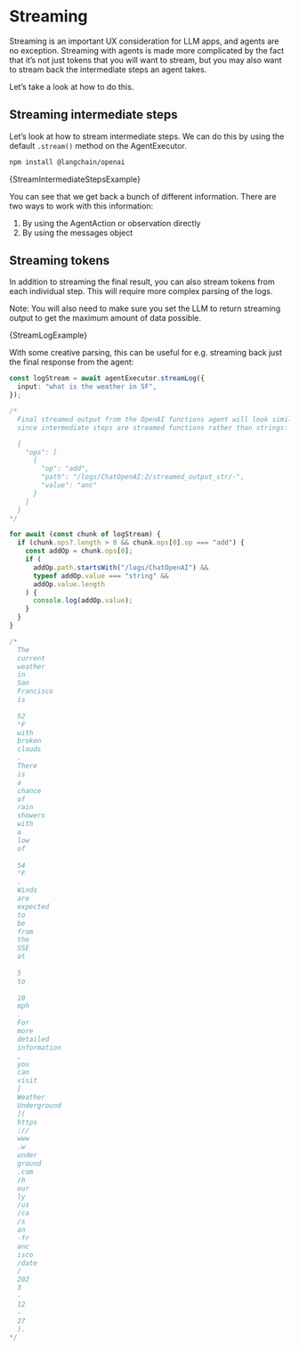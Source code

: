 
# Streaming

Streaming is an important UX consideration for LLM apps, and agents are no exception. Streaming with agents is made more complicated by the fact that it’s not just tokens that you will want to stream, but you may also want to stream back the intermediate steps an agent takes.

Let’s take a look at how to do this.

## Streaming intermediate steps

Let’s look at how to stream intermediate steps. We can do this by using the default `.stream()` method on the AgentExecutor.


<IntegrationInstallTooltip></IntegrationInstallTooltip>

```bash npm2yarn
npm install @langchain/openai
```

<CodeBlock language="typescript">{StreamIntermediateStepsExample}</CodeBlock>

You can see that we get back a bunch of different information. There are two ways to work with this information:

1. By using the AgentAction or observation directly
2. By using the messages object

## Streaming tokens

In addition to streaming the final result, you can also stream tokens from each individual step. This will require more complex parsing of the logs.

Note: You will also need to make sure you set the LLM to return streaming output to get the maximum amount of data possible.

<CodeBlock language="typescript">{StreamLogExample}</CodeBlock>

With some creative parsing, this can be useful for e.g. streaming back just the final response from the agent:

```typescript
const logStream = await agentExecutor.streamLog({
  input: "what is the weather in SF",
});

/*
  Final streamed output from the OpenAI functions agent will look similar to the below chunk
  since intermediate steps are streamed functions rather than strings:

  {
    "ops": [
      {
        "op": "add",
        "path": "/logs/ChatOpenAI:2/streamed_output_str/-",
        "value": "anc"
      }
    ]
  }
*/

for await (const chunk of logStream) {
  if (chunk.ops?.length > 0 && chunk.ops[0].op === "add") {
    const addOp = chunk.ops[0];
    if (
      addOp.path.startsWith("/logs/ChatOpenAI") &&
      typeof addOp.value === "string" &&
      addOp.value.length
    ) {
      console.log(addOp.value);
    }
  }
}

/*
  The
  current
  weather
  in
  San
  Francisco
  is
  
  52
  °F
  with
  broken
  clouds
  .
  There
  is
  a
  chance
  of
  rain
  showers
  with
  a
  low
  of
  
  54
  °F
  .
  Winds
  are
  expected
  to
  be
  from
  the
  SSE
  at
  
  5
  to
  
  10
  mph
  .
  For
  more
  detailed
  information
  ,
  you
  can
  visit
  [
  Weather
  Underground
  ](
  https
  ://
  www
  .w
  under
  ground
  .com
  /h
  our
  ly
  /us
  /ca
  /s
  an
  -fr
  anc
  isco
  /date
  /
  202
  3
  -
  12
  -
  27
  ).
*/
```
